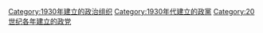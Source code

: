 {{Cat topic in year|topic=建立的政黨|year=1930}}

[[Category:1930年建立的政治组织|Category:1930年建立的政治组织]]
[[Category:1930年代建立的政黨|Category:1930年代建立的政黨]]
[[Category:20世纪各年建立的政党|Category:20世纪各年建立的政党]]